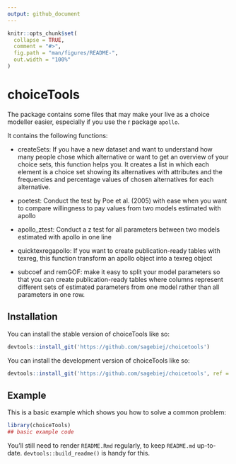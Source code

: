 ```yaml
---
output: github_document
---
```


<!-- README.md is generated from README.Rmd. Please edit that file -->

```r
knitr::opts_chunk$set(
  collapse = TRUE,
  comment = "#>",
  fig.path = "man/figures/README-",
  out.width = "100%"
)
```

# choiceTools

<!-- badges: start -->

<!-- badges: end -->

The package contains some files that may make your live as a choice modeller easier, especially if you use the r package `apollo`.

It contains the following functions:

-   createSets: If you have a new dataset and want to understand how many people chose which alternative or want to get an overview of your choice sets, this function helps you. It creates a list in which each element is a choice set showing its alternatives with attributes and the frequencies and percentage values of chosen alternatives for each alternative.

-   poetest: Conduct the test by Poe et al. (2005) with ease when you want to compare willingness to pay values from two models estimated with apollo

-   apollo_ztest: Conduct a z test for all parameters between two models estimated with apollo in one line

-   quicktexregapollo: If you want to create publication-ready tables with texreg, this function transform an apollo object into a texreg object

-    subcoef and remGOF: make it easy to split your model parameters so that you can create publication-ready tables where columns represent different sets of estimated parameters from one model rather than all parameters in one row.

## Installation


You can install the stable version of choiceTools like so:

``` r
devtools::install_git('https://github.com/sagebiej/choicetools')
```


You can install the development version of choiceTools like so:

``` r
devtools::install_git('https://github.com/sagebiej/choicetools', ref = "devel" )
```

## Example

This is a basic example which shows you how to solve a common problem:

```r
library(choiceTools)
## basic example code
```



You'll still need to render `README.Rmd` regularly, to keep `README.md` up-to-date. `devtools::build_readme()` is handy for this.



